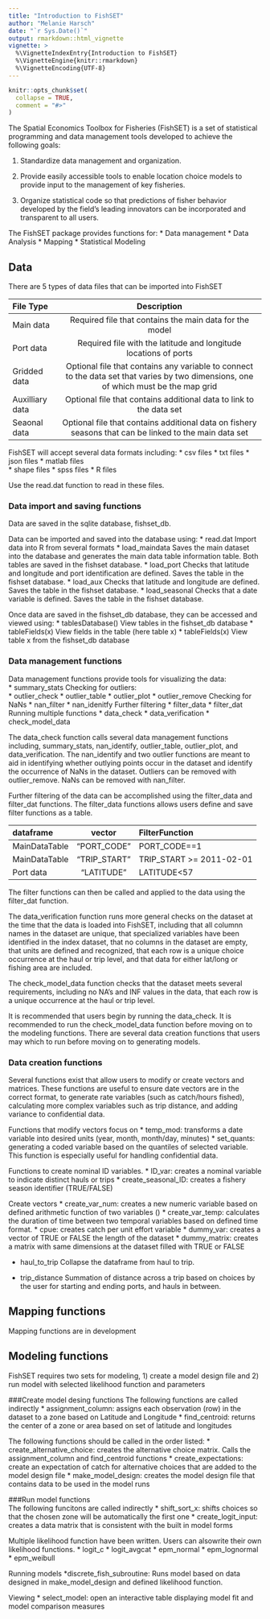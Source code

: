 ```yaml
---
title: "Introduction to FishSET"
author: "Melanie Harsch"
date: "`r Sys.Date()`"
output: rmarkdown::html_vignette
vignette: >
  %\VignetteIndexEntry{Introduction to FishSET}
  %\VignetteEngine{knitr::rmarkdown}
  %\VignetteEncoding{UTF-8}
---
```


```r
knitr::opts_chunk$set(
  collapse = TRUE,
  comment = "#>"
)
```

The Spatial Economics Toolbox for Fisheries (FishSET) is a set of statistical programming and data management tools developed to achieve the following goals:
 
  1. Standardize data management and organization. 
 
  1. Provide easily accessible tools to enable location choice models to provide input to the management of key fisheries.
 
  1. Organize statistical code so that predictions of fisher behavior developed by the field’s leading innovators can be incorporated and transparent to all users.
 
The FishSET package provides functions for:
  * Data management
  * Data Analysis
  * Mapping
  * Statistical Modeling

## Data
There are 5 types of data files that can be imported into FishSET

File Type           Description          
----------------   ------------------------
Main data           Required file that contains the main data for the model 
Port data           Required file with the latitude and longitude locations of ports
Gridded data        Optional file that contains any variable to connect to the data set that varies by two dimensions, one of which must be the map grid 
Auxilliary data     Optional file that contains additional data to link to the data set
Seaonal data        Optional file that contains additional data on fishery seasons that can be linked to the main data set

FishSET will accept several data formats including:
  * csv files
  * txt files
  * json files
  * matlab files  
  * shape files
  * spss files
  * R files 

Use the read.dat function to read in these files.

### Data import and saving functions
Data are saved in the sqlite database, fishset_db.

Data can be imported and saved into the database using:
 * read.dat  Import data into R from several formats
 * load_maindata   Saves the main dataset into the database and generates the main data table information table. Both tables are saved in the fishset database. 
 * load_port  Checks that latitude and longitude and port identification are defined. Saves the table in the fishset database. 
 * load_aux   Checks that latitude and longitude are defined. Saves the table in the fishset database. 
 * load_seasonal   Checks that a date variable is defined. Saves the table in the fishset database. 
 
 Once data are saved in the fishset_db database, they can be accessed and viewed using:
 * tablesDatabase()   View tables in the fishset_db database
 * tableFields(x)     View fields in the table (here table x)
 * tableFields(x)     View table x from the fishset_db database
 

### Data management functions
Data management functions provide tools for
visualizing the data:  
   * summary_stats
Checking for outliers:  
 * outlier_check
 * outlier_table
 * outlier_plot
 * outlier_remove
Checking for NaNs 
 * nan_filter
 * nan_idenitfy
Further filtering
 * filter_data
 * filter_dat 
Running multiple functions
 * data_check
 * data_verification
 * check_model_data



The data_check function calls several data management functions including, summary_stats, nan_identify, outlier_table, outlier_plot, and data_verification. The nan_identify and two outlier functions are meant to aid in identifying whether outlying points occur in the dataset and identify the occurrence of NaNs in the dataset. Outliers can be removed with outlier_remove. NaNs can be removed with nan_filter.

Further filtering of the data can be accomplished using the filter_data and filter_dat functions. The filter_data functions allows users define and save filter functions as a table. 

dataframe           vector               FilterFunction        
----------------   -----------------     -----------------------
MainDataTable      "PORT_CODE"           PORT_CODE==1
MainDataTable      "TRIP_START"          TRIP_START >= 2011-02-01
Port data          "LATITUDE"            LATITUDE<57

The filter functions can then be called and applied to the data using the filter_dat function.

The data_verification function runs more general checks on the dataset at the time that the data is loaded into FishSET, including that all columnn names in the dataset are unique, that specialized variables have been identified in the index dataset, that no columns in the dataset are empty, that units are defined and recognized, that each row is a unique choice occurrence at the haul or trip level, and that data for either lat/long or fishing area are included. 

The check_model_data function checks that the dataset meets several requirements, including no NA's and INF values in the data, that each row is a unique occurrence at the haul or trip level. 

It is recommended that users begin by running the data_check. It is recommended to run the check_model_data function before moving on to the modeling functions. There are several data creation functions that users may which to run before moving on to generating models.

### Data creation functions
Several functions exist that allow users to modify or create vectors and matrices. These functions are useful to ensure date vectors are in the correct format, to generate rate variables (such as catch/hours fished), calculating more complex variables such as trip distance, and adding variance to confidential data.

Functions that modify vectors focus on 
  * temp_mod: transforms a date variable into desired units (year, month, month/day, minutes)
  * set_quants: generating a coded variable based on the quantiles of selected variable. This function is especially useful for handling confidential data.
    
Functions to create nominal ID variables.
  * ID_var: creates a nominal variable to indicate distinct hauls or trips
  * create_seasonal_ID: creates a fishery season identifier (TRUE/FALSE)

Create vectors
  * create_var_num: creates a new numeric variable based on defined arithmetic function of two variables ()
  * create_var_temp: calculates the duration of time between two temporal variables based on defined time format.
  * cpue: creates catch per unit effort variable
  * dummy_var: creates a vector of TRUE or FALSE the length of the dataset 
  * dummy_matrix: creates a matrix with same dimensions at the dataset filled with TRUE or FALSE


  * haul_to_trip
    Collapse the dataframe from haul to trip.

   
  * trip_distance
    Summation of distance across a trip based on choices by the user for starting and ending ports, and hauls in between.



## Mapping functions

Mapping functions are in development

## Modeling functions
FishSET requires two sets for modeling, 1) create a model design file and 2) run model with selected likelihood function and parameters

###Create model desing functions
  The following functions are called indirectly
    * assignment_column:  assigns each observation (row) in the dataset to a zone based on Latitude and Longitude
    * find_centroid: returns the center of a zone or area based on set of latitude and longitudes 
  
  The following functions should be called in the order listed: 
    * create_alternative_choice: creates the alternative choice matrix. Calls the assignment_column and find_centroid functions
    * create_expectations: create an expectation of catch for alternative choices that are added to the model design file
    * make_model_design: creates the model design file that contains data to be used in the model runs

###Run model functions  
  The following funcitons are called indirectly
    * shift_sort_x:  shifts choices so that the chosen zone will be automatically the first one
    * create_logit_input: creates a data matrix that is consistent with the built in model forms
    
  Multiple likelihood function have been written. Users can alsowrite their own likelihood functions.
    * logit_c
    * logit_avgcat
    * epm_normal
    * epm_lognormal
    * epm_weibull
    
  Running models
    *discrete_fish_subroutine: Runs model based on data designed in make_model_design and defined likelihood function.
    
  Viewing 
    * select_model: open an interactive table displaying model fit and model comparison measures


